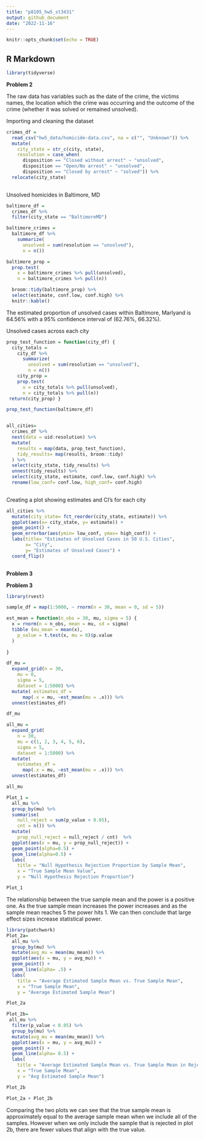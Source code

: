 ```yaml
---
title: "p8105_hw5_st3431"
output: github_document
date: "2022-11-16"
---
```


```r
knitr::opts_chunk$set(echo = TRUE)
```

## R Markdown

```r
library(tidyverse)
```

**Problem 2** 

The raw data has variables such as the date of the crime, the victims names, the location which the crime was occurring and the outcome of the crime (whether it was solved or remained unsolved). 

Importing and cleaning the dataset
```r
crimes_df =
  read_csv("hw5_data/homicide-data.csv", na = c("", "Unknown")) %>%
  mutate(
    city_state = str_c(city, state),
    resolution = case_when(
      disposition == "Closed without arrest" ~ "unsolved",
      disposition == "Open/No arrest" ~ "unsolved",
      disposition == "Closed by arrest" ~ "solved")) %>% 
  relocate(city_state)  
 
```

Unsolved homicides in Baltimore, MD 

```r
baltimore_df =
  crimes_df %>% 
  filter(city_state == "BaltimoreMD")

baltimore_crimes =
  baltimore_df %>% 
    summarize(
      unsolved = sum(resolution == "unsolved"),
      n = n())

baltimore_prop =
  prop.test(
    x = baltimore_crimes %>% pull(unsolved),
    n = baltimore_crimes %>% pull(n)) 

  broom::tidy(baltimore_prop) %>% 
  select(estimate, conf.low, conf.high) %>% 
  knitr::kable()
```

The estimated proportion of unsolved cases within Baltimore, Marlyand is 64.56% with a 95% confidence interval of (62.76%, 66.32%). 


Unsolved cases across each city 

```r
prop_test_function = function(city_df) {
  city_totals =
    city_df %>% 
      summarize(
        unsolved = sum(resolution == "unsolved"),
        n = n())
    city_prop =
    prop.test(
      x = city_totals %>% pull(unsolved),
      n = city_totals %>% pull(n))
 return(city_prop) }

prop_test_function(baltimore_df)


all_cities=
  crimes_df %>% 
  nest(data = uid:resolution) %>%
  mutate(
    results = map(data, prop_test_function), 
    tidy_results= map(results, broom::tidy)
  ) %>%
  select(city_state, tidy_results) %>% 
  unnest(tidy_results) %>% 
  select(city_state, estimate, conf.low, conf.high) %>%  
  rename(low_conf= conf.low, high_conf= conf.high)
  
```


Creating a plot showing estimates and CI's for each city


```r
all_cities %>%  
  mutate(city_state= fct_reorder(city_state, estimate)) %>%
  ggplot(aes(x= city_state, y= estimate)) + 
  geom_point() + 
  geom_errorbar(aes(ymin= low_conf, ymax= high_conf)) + 
  labs(title= "Estimates of Unsolved Cases in 50 U.S. Cities", 
       x= "City", 
       y= "Estimates of Unsolved Cases") +
  coord_flip()
  
```


**Problem 3** 

**Problem 3**

```r
library(rvest)

sample_df = map(1:5000, ~ rnorm(n = 30, mean = 0, sd = 5))

est_mean = function(n_obs = 30, mu, sigma = 5) {
  x = rnorm(n = n_obs, mean = mu, sd = sigma)
  tibble (mu_mean = mean(x),
    p_value = t.test(x, mu = 0)$p.value
  )
  
}

df_mu = 
  expand_grid(n = 30,
    mu = 0,
    sigma = 5,
    dataset = 1:5000) %>% 
  mutate( estimates_df = 
      map(.x = mu, ~est_mean(mu = .x))) %>% 
  unnest(estimates_df)

df_mu

all_mu = 
  expand_grid(
    n = 30,
    mu = c(1, 2, 3, 4, 5, 6), 
    sigma = 5,
    dataset = 1:5000) %>% 
  mutate(
    estimates_df = 
      map(.x = mu, ~est_mean(mu = .x))) %>% 
  unnest(estimates_df)

all_mu
```


```r
Plot_1 = 
  all_mu %>%
  group_by(mu) %>%
  summarise(
    null_reject = sum(p_value < 0.05),
    cnt = n()) %>%
  mutate(
    prop_null_reject = null_reject / cnt)  %>% 
  ggplot(aes(x = mu, y = prop_null_reject)) + 
  geom_point(alpha=0.5) + 
  geom_line(alpha=0.5) +
  labs(
    title = "Null Hypothesis Rejection Proportion by Sample Mean",
    x = "True Sample Mean Value",
    y = "Null Hypothesis Rejection Proportion")

Plot_1
```

The relationship between the true sample mean and the power is a positive one. As the true sample mean increases the power increases and as the sample mean reaches 5 the power hits 1. We can then conclude that large effect sizes increase statistical power. 

```r
library(patchwork)
Plot_2a= 
  all_mu %>%
  group_by(mu) %>%
  mutate(avg_mu = mean(mu_mean)) %>%
  ggplot(aes(x = mu, y = avg_mu)) +
  geom_point() + 
  geom_line(alpha= .5) +
  labs(
    title = "Average Estimated Sample Mean vs. True Sample Mean",
    x = "True Sample Mean",
    y = "Average Estimated Sample Mean")

Plot_2a

Plot_2b= 
 all_mu %>%
  filter(p_value < 0.05) %>%
  group_by(mu) %>%
  mutate(avg_mu = mean(mu_mean)) %>%
  ggplot(aes(x = mu, y = avg_mu)) +
  geom_point() + 
  geom_line(alpha= 0.5) + 
  labs(
    title = "Average Estimated Sample Mean vs. True Sample Mean in Rejected Samples",
    x = "True Sample Mean",
    y = "Avg Estimated Sample Mean")

Plot_2b

Plot_2a + Plot_2b
```

Comparing the two plots we can see that the true sample mean is approximately equal to the average sample mean when we include all of the samples. However when we only include the sample that is rejected in plot 2b, there are fewer values that align with the true value.    

